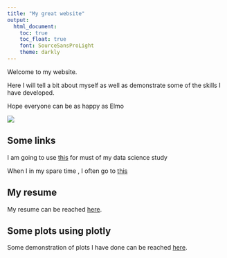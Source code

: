 ```yaml
---
title: "My great website"
output: 
  html_document:
    toc: true
    toc_float: true
    font: SourceSansProLight
    theme: darkly
---
```


Welcome to my website. 

Here I will tell a bit about myself as well as demonstrate some of the skills I have developed.

Hope everyone can be as happy as Elmo

![](https://media.giphy.com/media/drXGoW1iudhKw/giphy.gif)

## Some links 

I am going to use [this](https://www.google.com) for must of my data science study

When I in my spare time , I often go to [this](https://www.youtube.com)


## My resume
My resume can be reached [here](resume.html).

## Some plots using plotly
Some demonstration of plots I have done can be reached [here](dashboard.html).

